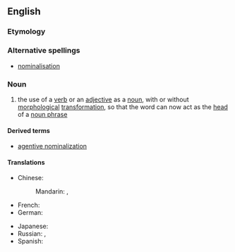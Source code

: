 ==English==
{{wikipedia}}

===Etymology===
{{suffix|nominal|ization|lang=en}}

===Alternative spellings===
*[[nominalisation]]

===Noun===
{{en-noun}}

# {{linguistics}} the use of a [[verb]] or an [[adjective]] as a [[noun]], with or without [[morphological]] [[transformation]], so that the word can now act as the [[head]] of a [[noun phrase]]

====Derived terms====
*[[agentive nominalization]]

====Translations====
{{trans-top|use of a verb or an adjective as a noun}}
* Chinese:
*: Mandarin: {{t|zh|名詞化|sc=Hani}}, {{t|zh|名词化|tr=míngcíhuà|sc=Hani}}
* French: {{t+|fr|substantivation|f}}
* German: {{t|de|Substantivierung|f}}
{{trans-mid}}
* Japanese: {{t|ja|名詞化|tr=めいしか, meishika|sc=Jpan}}
* Russian: {{t|ru|субстантивация|f|tr=substantivácija|sc=Cyrl}}, {{t|ru|номинализация|f|tr=nominalizácija|sc=Cyrl}}
* Spanish: {{t|es|substantivación|f}}
{{trans-bottom}}